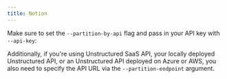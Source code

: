 ```yaml
---
title: Notion
---
```



<SharedContentNotion/>

Make sure to set the `--partition-by-api` flag and pass in your API key with `--api-key`:


<CodeGroup>

  <NotionAPISh />

  <NotionAPIPy />

</CodeGroup>

Additionally, if you're using Unstructured SaaS API, your locally deployed Unstructured API, or an Unstructured API
deployed on Azure or AWS, you also need to specify the API URL via the `--partition-endpoint` argument.